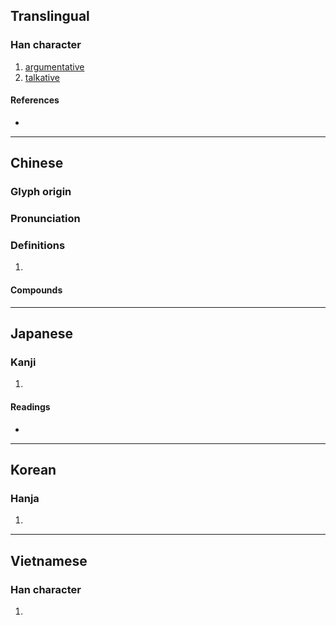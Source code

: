 {{character info}}
==Translingual==

===Han character===
{{Han char|rn=30|rad=口|as=15|sn=18|four=66661|canj=RRSLR|ids=⿳吅臣吅}}

# [[argumentative]]
# [[talkative]]

====References====
* {{Han ref|kx=0212.430|dkj=04518|dj=0435.260|hdz=10699.190|uh=569A|ud=22170|bh=EFBD|bd=61373}}

----

==Chinese==
{{zh-forms|alt=𡂨,𡓶,𡅚,𠽺,𠿦,𡁬}}

===Glyph origin===
{{Han etym}}

===Pronunciation===
{{zh-pron
|m=yín
|c=ngan4
|mc=y
|oc=y
|cat=
}}

===Definitions===
{{zh-hanzi}}

# {{rfdef|zh}}

====Compounds====
{{zh-der|嚚闇|嚚瘖|嚚訟|嚚猾}}

----

==Japanese==

===Kanji===
{{ja-kanji|grade=|rs=口15}}

# {{rfdef|ja|sort=口15}}

====Readings====
* {{ja-readings|on=ぎん,ごん,がん,げん|kun=わるい,おろか,つれない}}

----

==Korean==

===Hanja===
{{ko-hanja|은}}

# {{rfdef|ko|sort=口15}}

----

==Vietnamese==

===Han character===
{{vi-readings|readings=ngân|sort=口15}}

# {{rfdef|vi|sort=口15}}